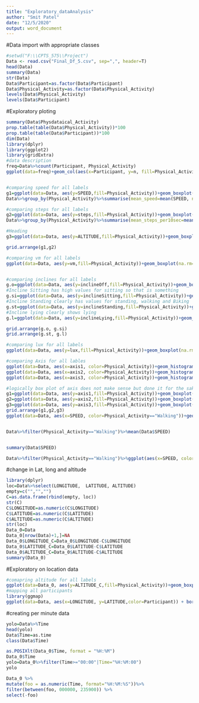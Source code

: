 ```yaml
---
title: "Exploratory_dataAnalysis"
author: "Smit Patel"
date: "12/5/2020"
output: word_document
---
```


#Data import with appropriate classes
```r
#setwd("F:\\CPTS_575\\Project")
Data <- read.csv("Final_Df_5.csv", sep=",", header=T)
head(Data)
summary(Data)
str(Data)
Data$Participant=as.factor(Data$Participant)
Data$Physical_Activity=as.factor(Data$Physical_Activity)
levels(Data$Physical_Activity)
levels(Data$Participant)
```

#Exploratory ploting
```r
summary(Data$Physdataical_Activity)
prop.table(table(Data$Physical_Activity))*100
prop.table(table(Data$Participant))*100
dim(Data)
library(dplyr)
library(ggplot2)
library(gridExtra)
#data description
freq=Data%>%count(Participant, Physical_Activity)
ggplot(data=freq)+geom_col(aes(x=Participant, y=n, fill=Physical_Activity))+labs(y="Count")


#comparing speed for all labels
g1=ggplot(data=Data, aes(y=SPEED,fill=Physical_Activity))+geom_boxplot(na.rm=TRUE)
Data%>%group_by(Physical_Activity)%>%summarise(mean_speed=mean(SPEED, na.rm=T))

#comparing steps for all labels
g2=ggplot(data=Data, aes(y=steps,fill=Physical_Activity))+geom_boxplot(na.rm=TRUE)
Data%>%group_by(Physical_Activity)%>%summarise(mean_steps_per10sec=mean(steps, na.rm=T))

#Heading
g3=ggplot(data=Data, aes(y=ALTITUDE,fill=Physical_Activity))+geom_boxplot(na.rm=TRUE)

grid.arrange(g1,g2)

#comparing vm for all labels
ggplot(data=Data, aes(y=vm,fill=Physical_Activity))+geom_boxplot(na.rm=TRUE)


#comparing inclines for all labels
g.o=ggplot(data=Data, aes(y=inclineOff,fill=Physical_Activity))+geom_boxplot(na.rm = T)
#Incline Sitting has high values for sitting so that is something
g.si=ggplot(data=Data, aes(y=inclineSitting,fill=Physical_Activity))+geom_boxplot(na.rm = TRUE)
#Incline Standing clearly has values for standing, walking and Biking
g.st=ggplot(data=Data, aes(y=inclineStanding,fill=Physical_Activity))+geom_boxplot(na.rm = TRUE)
#Incline lying clearly shows lying
g.l=ggplot(data=Data, aes(y=inclineLying,fill=Physical_Activity))+geom_boxplot(na.rm=TRUE)

grid.arrange(g.o, g.si)
grid.arrange(g.st, g.l)

#comparing lux for all labels
ggplot(data=Data, aes(y=lux,fill=Physical_Activity))+geom_boxplot(na.rm = TRUE) #remove lux, there is no camparable values

#comparing Axis for all lables
ggplot(data=Data, aes(x=axis1, color=Physical_Activity))+geom_histogram(na.rm=TRUE)
ggplot(data=Data, aes(x=axis2, color=Physical_Activity))+geom_histogram(na.rm=TRUE)
ggplot(data=Data, aes(x=axis3, color=Physical_Activity))+geom_histogram(na.rm=TRUE)

#logically box plot of axis does not make sense but done it for the sake of doing it
g1=ggplot(data=Data, aes(y=axis1,fill=Physical_Activity))+geom_boxplot(na.rm = TRUE)
g2=ggplot(data=Data, aes(y=axis2,fill=Physical_Activity))+geom_boxplot(na.rm=TRUE)
g3=ggplot(data=Data, aes(y=axis3,fill=Physical_Activity))+geom_boxplot()
grid.arrange(g1,g2,g3)
ggplot(data=Data, aes(x=SPEED, color=Physical_Activity=="Walking"))+geom_histogram(binwidth = 1)


Data%>%filter(Physical_Activity=="Walking")%>%mean(Data$SPEED)


summary(Data$SPEED)

Data%>%filter(Physical_Activity=="Walking")%>%ggplot(aes(x=SPEED, color=Physical_Activity))+geom_histogram(binwidth = 1)

```

#change in Lat, long and altitude
```r
library(dplyr)
loc=Data%>%select(LONGITUDE,  LATITUDE, ALTITUDE)
empty=c("","","")
C=as.data.frame(rbind(empty, loc))
str(C)
C$LONGITUDE=as.numeric(C$LONGITUDE)
C$LATITUDE=as.numeric(C$LATITUDE)
C$ALTITUDE=as.numeric(C$ALTITUDE)
str(loc)
Data_0=Data
Data_0[nrow(Data)+1,]=NA
Data_0$LONGITUDE_C=Data_0$LONGITUDE-C$LONGITUDE
Data_0$LATITUDE_C=Data_0$LATITUDE-C$LATITUDE
Data_0$ALTITUDE_C=Data_0$ALTITUDE-C$ALTITUDE
summary(Data_0)
```

#Exploratory on location data
```r
#comapring altitude for all labels
ggplot(data=Data_0, aes(y=ALTITUDE_C,fill=Physical_Activity))+geom_boxplot(na.rm = TRUE)
#mapping all participants
library(ggmap)
ggplot(data=Data, aes(x=LONGITUDE, y=LATITUDE,color=Participant)) + borders("county") + geom_point() + coord_quickmap()+xlim(-117.500, -117.300)+ ylim(47.6, 47.8)


```

#creating per minute data
```r
yolo=Data%>%Time
head(yolo)
Data$Time=as.time
class(Data$Time)

as.POSIXlt(Data_0$Time, format = "%H:%M")
Data_0$Time
yolo=Data_0%>%filter(Time>="00:00"|Time="%H:%M:00")
yolo

Data_0 %>%
mutate(foo = as.numeric(Time, format="%H:%M:%S"))%>%
filter(between(foo, 000000, 235900)) %>%
select(-foo)

```

